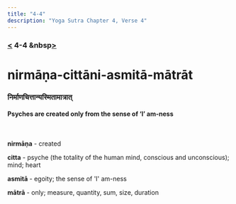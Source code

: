 ```yaml
---
title: "4-4"
description: "Yoga Sutra Chapter 4, Verse 4"
---
```


### [<](/Chapter-4/4-3) 4-4 &nbsp[>](/Chapter-4/4-5/)

# nirmāṇa-cittāni-asmitā-mātrāt

### निर्माणचित्तान्यस्मितामात्रात्

#### Psyches are created only from the sense of ‘I’ am-ness

<br />

**nirmāṇa** - created

**citta** - psyche (the totality of the human mind, conscious and unconscious); mind; heart

**asmitā** - egoity; the sense of 'I' am-ness

**mātrā** - only; measure, quantity, sum, size, duration

<br />
